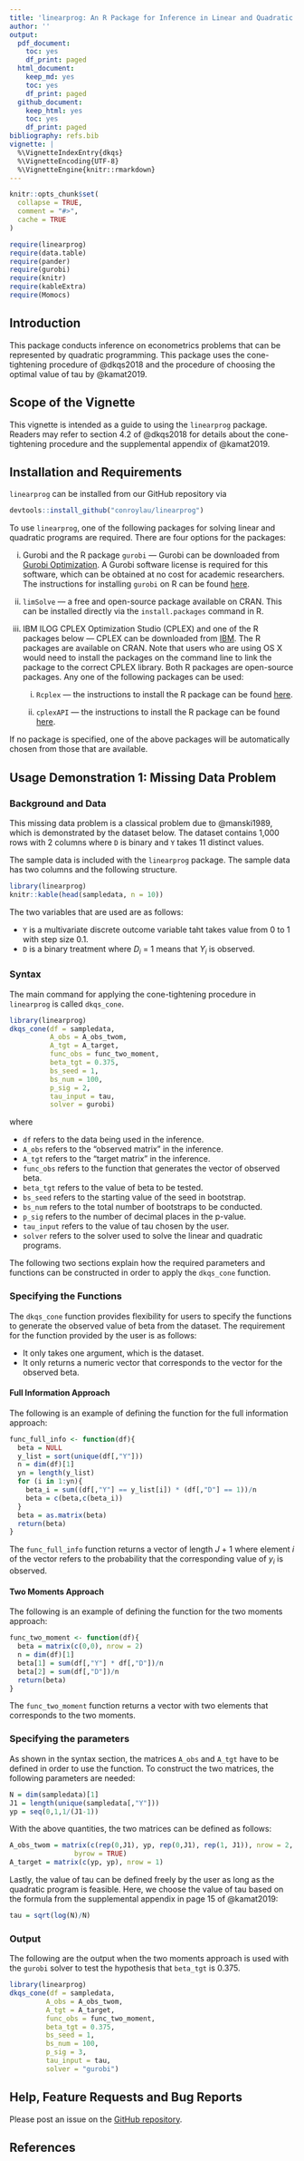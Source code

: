 ```yaml
---
title: 'linearprog: An R Package for Inference in Linear and Quadratic Programs'
author: ''
output:
  pdf_document:
    toc: yes
    df_print: paged
  html_document:
    keep_md: yes
    toc: yes
    df_print: paged
  github_document:
    keep_html: yes
    toc: yes
    df_print: paged
bibliography: refs.bib
vignette: |
  %\VignetteIndexEntry{dkqs} 
  %\VignetteEncoding{UTF-8} 
  %\VignetteEngine{knitr::rmarkdown}
---
```


```r
knitr::opts_chunk$set(
  collapse = TRUE,
  comment = "#>",
  cache = TRUE
)
```

```r
require(linearprog)
require(data.table)
require(pander)
require(gurobi)
require(knitr)
require(kableExtra)
require(Momocs)
```

## Introduction
This package conducts inference on econometrics problems that can be 
represented by quadratic programming. This package uses the cone-tightening 
procedure of @dkqs2018 and the procedure of choosing the optimal value of tau by 
@kamat2019.

## Scope of the Vignette
This vignette is intended as a guide to using the `linearprog` package. Readers
may refer to section 4.2 of @dkqs2018 for details about the cone-tightening 
procedure and the supplemental appendix of @kamat2019.

## Installation and Requirements
`linearprog` can be installed from our GitHub repository via

```r
devtools::install_github("conroylau/linearprog")
```

To use `linearprog`, one of the following packages for solving linear and
quadratic programs are required. There are four options for the packages:

i. Gurobi and the R package `gurobi` --- Gurobi can be downloaded from
[Gurobi Optimization](https://www.gurobi.com/). A Gurobi software license is 
required for this software, which can be obtained at no cost for academic
researchers. The instructions for installing `gurobi` on R can be found 
[here](https://cran.r-project.org/web/packages/prioritizr/vignettes/gurobi_installation.html#r-package-installation).

i. `limSolve` --- a free and open-source package available on CRAN. This can be
installed directly via the `install.packages` command in R.

i. IBM ILOG CPLEX Optimization Studio (CPLEX) and one of the R packages below 
--- CPLEX can be downloaded from 
[IBM](https://www.ibm.com/analytics/cplex-optimizer).
The R packages are available on CRAN. Note that users who are using OS X would 
need to install the packages on the command line to link the package to the 
correct CPLEX library. Both R packages are open-source packages. Any one of the
following packages can be used:
   i.  `Rcplex`  --- the instructions to install the R package can be found
   [here](https://cran.r-project.org/web/packages/Rcplex/INSTALL).
   
   i. `cplexAPI` --- the instructions to install the R package can be found
   [here](https://cran.r-project.org/web/packages/cplexAPI/INSTALL).

If no package is specified, one of the above packages will be automatically 
chosen from those that are available.

## Usage Demonstration 1: Missing Data Problem
### Background and Data {#data}
This missing data problem is a classical problem due to @manski1989, which is
demonstrated by the dataset below. The dataset contains 1,000 rows with 2 
columns where `D` is binary and `Y` takes 11 distinct values. 

The sample data is included with the `linearprog` package. The sample data 
has two columns and the following structure.
```r
library(linearprog)
knitr::kable(head(sampledata, n = 10))
```
The two variables that are used are as follows:

* `Y` is a multivariate discrete outcome variable taht takes value from 0 to 1 
with step size 0.1.
* `D` is a binary treatment where *D*~*i*~ = 1 means that *Y*~*i*~ is observed.

### Syntax  {#syntax}
The main command for applying the cone-tightening procedure in `linearprog` is 
called `dkqs_cone`.
```r
library(linearprog)
dkqs_cone(df = sampledata, 
          A_obs = A_obs_twom, 
          A_tgt = A_target, 
          func_obs = func_two_moment, 
          beta_tgt = 0.375, 
          bs_seed = 1,
          bs_num = 100,
          p_sig = 2,
          tau_input = tau,
          solver = gurobi)
```
where

* `df` refers to the data being used in the inference.
* `A_obs` refers to the "observed matrix" in the inference.
* `A_tgt` refers to the "target matrix" in the inference.
* `func_obs` refers to the function that generates the vector of observed beta.
* `beta_tgt` refers to the value of beta to be tested.
* `bs_seed` refers to the starting value of the seed in bootstrap.
* `bs_num` refers to the total number of bootstraps to be conducted.
* `p_sig` refers to the number of decimal places in the p-value.
* `tau_input` refers to the value of tau chosen by the user.
* `solver` refers to the solver used to solve the linear and quadratic
programs.

The following two sections explain how the required parameters and functions
can be constructed in order to apply the `dkqs_cone` function.

### Specifying the Functions {#functions}

The `dkqs_cone` function provides flexibility for users to specify the functions to generate the observed value of beta from the dataset. The 
requirement for the function provided by the user is as follows:

* It only takes one argument, which is the dataset.
* It only returns a numeric vector that corresponds to the vector for the 
observed beta. 

#### Full Information Approach

The following is an example of defining the function for the full information
approach:

```r
func_full_info <- function(df){
  beta = NULL
  y_list = sort(unique(df[,"Y"]))
  n = dim(df)[1]
  yn = length(y_list)
  for (i in 1:yn){
    beta_i = sum((df[,"Y"] == y_list[i]) * (df[,"D"] == 1))/n
    beta = c(beta,c(beta_i))
  }
  beta = as.matrix(beta)
  return(beta)
}
```
The `func_full_info` function returns a vector of length *J* + 1 where element 
*i* of the vector refers to the probability that the corresponding value of 
*y*~*i*~ is observed.

#### Two Moments Approach

The following is an example of defining the function for the two moments 
approach:

```r
func_two_moment <- function(df){
  beta = matrix(c(0,0), nrow = 2)
  n = dim(df)[1]
  beta[1] = sum(df[,"Y"] * df[,"D"])/n
  beta[2] = sum(df[,"D"])/n
  return(beta)
}
```
The `func_two_moment` function returns a vector with two elements that 
corresponds to the two moments.

### Specifying the parameters
As shown in the syntax section, the matrices `A_obs` and `A_tgt` have to be 
defined in order to use the function. To construct the two matrices, the
following parameters are needed:
```r
N = dim(sampledata)[1]
J1 = length(unique(sampledata[,"Y"]))
yp = seq(0,1,1/(J1-1))
```

With the above quantities, the two matrices can be defined as follows:
```r
A_obs_twom = matrix(c(rep(0,J1), yp, rep(0,J1), rep(1, J1)), nrow = 2,
                byrow = TRUE)
A_target = matrix(c(yp, yp), nrow = 1)
```

Lastly, the value of tau can be defined freely by the user as long as the
quadratic program is feasible. Here, we choose the value of tau based on the 
formula from the supplemental appendix in page 15 of @kamat2019:
```r
tau = sqrt(log(N)/N)
```

### Output {#output}
The following are the output when the two moments approach is used with the
`gurobi` solver to test the hypothesis that `beta_tgt` is 0.375.

```r
library(linearprog)
dkqs_cone(df = sampledata, 
         A_obs = A_obs_twom, 
         A_tgt = A_target, 
         func_obs = func_two_moment, 
         beta_tgt = 0.375, 
         bs_seed = 1,
         bs_num = 100,
         p_sig = 3,
         tau_input = tau,
         solver = "gurobi")
```

## Help, Feature Requests and Bug Reports
Please post an issue on the 
[GitHub repository](https://github.com/conroylau/linearprog/issues).

## References



 